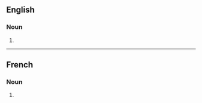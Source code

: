 ==English==

===Noun===
{{head|en|noun form}}

# {{plural of|en|dissection}}

----

==French==

===Noun===
{{head|fr|noun form}}

# {{plural of|fr|dissection}}